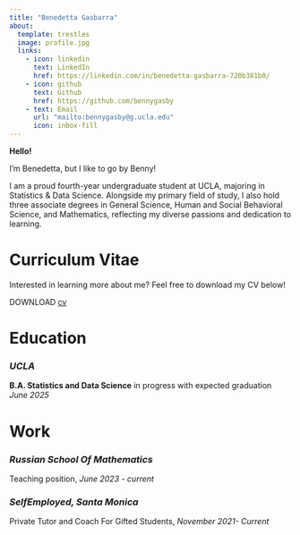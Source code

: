 ```yaml
---
title: "Benedetta Gasbarra"
about:
  template: trestles
  image: profile.jpg
  links:
    - icon: linkedin
      text: LinkedIn
      href: https://linkedin.com/in/benedetta-gasbarra-720b381b0/
    - icon: github
      text: Github
      href: https://github.com/bennygasby
    - text: Email
      url: "mailto:bennygasby@g.ucla.edu"
      icon: inbox-fill
---
```


**Hello!**


I'm Benedetta, but I like to go by Benny!



I am a proud fourth-year undergraduate student at UCLA, majoring in Statistics & Data Science. Alongside my primary field of study, I also hold three associate degrees in General Science, Human and Social Behavioral Science, and Mathematics, reflecting my diverse passions and dedication to learning.

# Curriculum Vitae
Interested in learning more about me? Feel free to download my CV below!

DOWNLOAD [cv](/cv.pdf)


# Education 

### *UCLA*

**B.A. Statistics and Data Science** in progress with expected graduation *June 2025*


# Work

### *Russian School Of Mathematics*  
Teaching position, *June 2023 - current *

### *SelfEmployed, Santa Monica*
Private Tutor and Coach For Gifted Students, *November 2021- Current *

